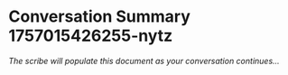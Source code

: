 # Conversation Summary 1757015426255-nytz

*The scribe will populate this document as your conversation continues...*